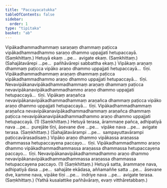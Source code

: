 ```yaml
---
title: "Paccayacatukka"
tableOfContents: false
sidebar:
  order: 1
type: "tipitaka"
basket: "ab"
---
```



<DynamicBreadcrumb />

<Division number="8">

<Paragraph number="1725">
Vipākadhammadhammaṃ saraṇaṃ dhammaṃ paṭicca vipākadhammadhammo saraṇo dhammo uppajjati hetupaccayā. (Saṃkhittaṃ.)
</Paragraph>

<Paragraph number="1726">
Hetuyā ekaṃ …pe…  avigate ekaṃ. (Saṃkhittaṃ.)
</Paragraph>

<Paragraph number="1727">
(Sahajātavārepi …pe…  pañhāvārepi sabbattha ekaṃ.)
</Paragraph>

</Division>
<Division number="9">

<Paragraph number="1728">
Vipākaṃ araṇaṃ dhammaṃ paṭicca vipāko araṇo dhammo uppajjati hetupaccayā…  tīṇi.
</Paragraph>

<Paragraph number="1729">
Vipākadhammadhammaṃ araṇaṃ dhammaṃ paṭicca vipākadhammadhammo araṇo dhammo uppajjati hetupaccayā…  tīṇi.
</Paragraph>

<Paragraph number="1730">
Nevavipākanavipākadhammadhammaṃ araṇaṃ dhammaṃ paṭicca nevavipākanavipākadhammadhammo araṇo dhammo uppajjati hetupaccayā…  tīṇi.
</Paragraph>

<Paragraph number="1731">
Vipākaṃ araṇañca nevavipākanavipākadhammadhammaṃ araṇañca dhammaṃ paṭicca vipāko araṇo dhammo uppajjati hetupaccayā…  tīṇi.
</Paragraph>

<Paragraph number="1732">
Vipākadhammadhammaṃ araṇañca nevavipākanavipākadhammadhammaṃ araṇañca dhammaṃ paṭicca nevavipākanavipākadhammadhammo araṇo dhammo uppajjati hetupaccayā. (1) (Saṃkhittaṃ.)
</Paragraph>

</Division>
<Division number="10">

<Paragraph number="1733">
Hetuyā terasa, ārammaṇe pañca, adhipatiyā nava …pe…  purejāte tīṇi, āsevane dve …pe…  vipāke nava …pe…  avigate terasa. (Saṃkhittaṃ.)
</Paragraph>

<Paragraph number="1734">
(Sahajātavārampi …pe…  sampayuttavārampi paṭiccavārasadisaṃ.)
</Paragraph>

</Division>
<Division number="11">

<Paragraph number="1735">
Vipāko araṇo dhammo vipākassa araṇassa dhammassa hetupaccayena paccayo…  tīṇi.
</Paragraph>

<Paragraph number="1736">
Vipākadhammadhammo araṇo dhammo vipākadhammadhammassa araṇassa dhammassa hetupaccayena paccayo…  tīṇi.
</Paragraph>

<Paragraph number="1737">
Nevavipākanavipākadhammadhammo araṇo dhammo nevavipākanavipākadhammadhammassa araṇassa dhammassa hetupaccayena paccayo. (1) (Saṃkhittaṃ.)
</Paragraph>

</Division>
<Division number="12">

<Paragraph number="1738">
Hetuyā satta, ārammaṇe nava, adhipatiyā dasa …pe…  sahajāte ekādasa, aññamaññe satta …pe…  āsevane dve, kamme nava, vipāke tīṇi …pe…  indriye nava …pe…  avigate terasa. (Saṃkhittaṃ.)
</Paragraph>

<Paragraph number="1739">
(Yathā kusalattike pañhāvāraṃ, evaṃ vitthāretabbaṃ.)
</Paragraph>
</Division>